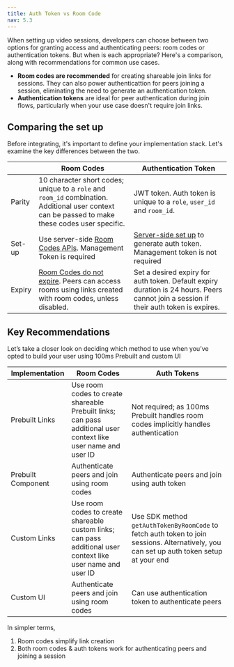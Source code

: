 ```yaml
---
title: Auth Token vs Room Code
nav: 5.3
---
```


When setting up video sessions, developers can choose between two options for granting access and authenticating peers: room codes or authentication tokens. But when is each appropriate? Here's a comparison, along with recommendations for common use cases.


- **Room codes are recommended** for creating shareable join links for sessions. They can also power authenticattion for peers joining a session, eliminating the need to generate an authentication token.
- **Authentication tokens** are ideal for peer authentication during join flows, particularly when your use case doesn't require join links.


## Comparing the set up
Before integrating, it's important to define your implementation stack. Let's examine the key differences between the two.


|  | Room Codes | Authentication Token |
| --- | --- | --- |
| Parity | 10 character short codes; unique to a `role` and `room_id` combination. Additional user context can be passed to make these codes user specific. | JWT token. Auth token is unique to a `role`, `user_id` and `room_id`. |
| Set-up | Use server-side [Room Codes APIs](https://www.100ms.live/docs/server-side/v2/api-reference/room-codes/create-room-code-api). Management Token is required | [Server-side set up](https://www.100ms.live/docs/get-started/v2/get-started/security-and-tokens#set-up-your-token-server) to generate auth token. Management token is not required |
| Expiry | [Room Codes do not expire](https://www.100ms.live/docs/prebuilt/v2/prebuilt/room-codes/overview#room-codes-do-not-expire). Peers can access rooms using links created with room codes, unless disabled.  | Set a desired expiry for auth token. Default expiry duration is 24 hours. Peers cannot join a session if their auth token is expires. |

## Key Recommendations

Let’s take a closer look on deciding which method to use when you’ve opted to build your user using 100ms Prebuilt and custom UI

| Implementation |	Room Codes | Auth Tokens |
| ------- | ---------- | ------------|
| Prebuilt Links | Use room codes to create shareable Prebuilt links; can pass additional user context like user name and user ID| Not required; as 100ms Prebuilt handles room codes implicitly handles authentication |
| Prebuilt Component |	Authenticate peers and join using room codes |	Authenticate peers and join using auth token |
| Custom Links | Use room codes to create shareable custom links; can pass additional user context like user name and user ID |	Use SDK method `getAuthTokenByRoomCode` to fetch auth token to join sessions. Alternatively, you can set up auth token setup at your end |
| Custom UI | Authenticate peers and join using room codes | Can use authentication token to authenticate peers |

In simpler terms,
1. Room codes simplify link creation
2. Both room codes & auth tokens work for authenticating peers and joining a session